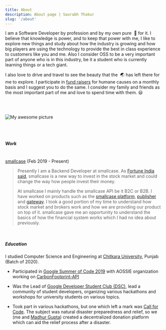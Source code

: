 ---
title: About
description: About page | Saurabh Thakur
slug: '/about'
---

I am a Software Developer by profession and by my own pure &nbsp;💖 for it. I believe that knowledge is power, and to keep that power with me, I like to explore new things and study about how the industry is growing and how big players are using the technology to provide the best in class experience to customers like you and me. Also I consider OSS to be a very important part of anyone who is in this industry, be it a student who is currently learning things or a tech giant.

I also love to drive and travel to see the beauty that the &nbsp;🌏 has left there for me to explore. I participate in <a target="_blank" rel="noreferrer" href="https://ketto.org">fund raisers</a> for humane causes on a monthly basis and I suggest you to do the same. I consider my family and friends as the most important part of me and love to spend time with them. 😃

<br/>
<br/>

![My awesome picture](./me-bw.jpg)

<br/>
<br/>

##### Work

<br/>
<Text sx={{ fontSize: [1,2,3], color:"#7e7777" }}><a target="_blank" rel="noreferrer" href="https://smallcase.com">smallcase</a> (Feb 2019 - Present)</Text>

> Presently I am a Backend Developer at smallcase. As <a target="_blank" rel="noreferrer" href="https://www.fortuneindia.com/enterprise/big-things-come-in-small-cases/103692">Fortune India said</a>, smallcase is a new way to invest in the stock market and could change the way how people invest their money.
>
> At smallcase I mainly handle the smallcase API be it B2C or B2B. I have worked on products such as the <a target="_blank" rel="noreferrer" href="https://smallcase.com">smallcase platform</a>, <a target="_blank" rel="noreferrer" href="https://publisher.smallcase.com">publisher</a> and <a target="_blank" rel="noreferrer" href="https://gateway.smallcase.com">gateway</a>. I took a good portion of my time to understand how stock market and brokers work and how we are providing our product on top of it.
> smallcase gave me an opportunity to understand the basics of how the financial system works which I had no idea about previously.

<br/>

##### Education

I studied Computer Science and Engineering at <a target="_blank" rel="noreferrer" href="https://chitkara.edu.in">Chitkara University</a>, Punjab (Batch of 2020).

- Participated in <a target="_blank" rel="noreferrer" href="https://summerofcode.withgoogle.com/archive/2019/projects/5362213500485632/">Google Summer of Code 2019</a> with AOSSIE organization working on <a target="_blank" rel="noreferrer" href="https://gitlab.com/aossie/CarbonFootprint-API">CarbonFootprint-API</a>

- Was the Lead of <a target="_blank" rel="noreferrer" href="https://developers.google.com/community/dsc">Google Developer Student Club (DSC)</a>, lead a community of student developers, organizing various hackathons and workshops for university students on various topics.

- Took part in various hackathons, but one which left a mark was <a target="_blank" rel="noreferrer" href="https://www.topcoder.com/challenges/30070727?tab=winners">Call for Code</a>. The subject was natural disaster preparedness and relief, so we (me and <a target="_blank" rel="noreferrer" href="https://github.com/madhurgupta10">Madhur Gupta</a>) created a decentralized donation platform which can aid the relief process after a disaster.

